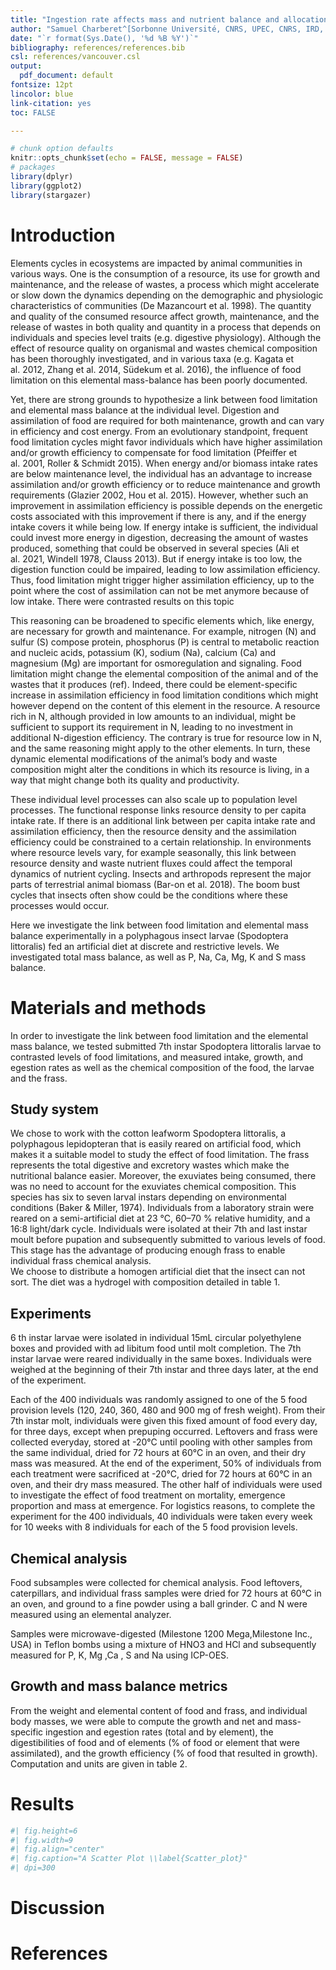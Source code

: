 ```yaml
---
title: "Ingestion rate affects mass and nutrient balance and allocation"
author: "Samuel Charberet^[Sorbonne Université, CNRS, UPEC, CNRS, IRD, INRA, Institut d’écologie et des sciences de l’environnement, IEES, F-75005 Paris, France.]"
date: "`r format(Sys.Date(), '%d %B %Y')`"
bibliography: references/references.bib
csl: references/vancouver.csl
output:
  pdf_document: default
fontsize: 12pt
lincolor: blue
link-citation: yes
toc: FALSE

---
```


```r
# chunk option defaults
knitr::opts_chunk$set(echo = FALSE, message = FALSE)
# packages
library(dplyr)
library(ggplot2)
library(stargazer)
```

# Introduction

Elements cycles in ecosystems are impacted by animal communities in various ways. One is the consumption of a resource, its use for growth and maintenance, and the release of wastes, a process which might accelerate or slow down the dynamics depending on the demographic and physiologic characteristics of communities (De Mazancourt et al. 1998). The quantity and quality of the consumed resource affect growth, maintenance, and the release of wastes in both quality and quantity in a process that depends on individuals and species level traits (e.g. digestive physiology). Although the effect of resource quality on organismal and wastes chemical composition has been thoroughly investigated, and in various taxa (e.g. Kagata et al. 2012, Zhang et al. 2014, Südekum et al. 2016), the influence of food limitation on this elemental mass-balance has been poorly documented. 


Yet, there are strong grounds to hypothesize a link between food limitation and elemental mass balance at the individual level. Digestion and assimilation of food are required for both maintenance, growth and can vary in efficiency and cost energy. From an evolutionary standpoint, frequent food limitation cycles might favor individuals which have higher assimilation and/or growth efficiency to compensate for food limitation (Pfeiffer et al. 2001, Roller & Schmidt 2015). When energy and/or biomass intake rates are below maintenance level, the individual has an advantage to increase assimilation and/or growth efficiency or to reduce maintenance and growth requirements (Glazier 2002, Hou et al. 2015). However, whether such an improvement in assimilation efficiency is possible depends on the energetic costs associated with this improvement if there is any, and if the energy intake covers it while being low. If energy intake is sufficient,  the individual could invest more energy in digestion, decreasing the amount of wastes produced, something that could be observed in several species (Ali et al. 2021, Windell 1978, Clauss 2013). But if energy intake is too low, the digestion function could be impaired, leading to low assimilation efficiency. Thus, food limitation might trigger higher assimilation efficiency, up to the point where the cost of assimilation can not be met anymore because of low intake. There were contrasted results on this topic 


This reasoning can be broadened to specific elements which, like energy, are necessary for growth and maintenance. For example, nitrogen (N) and sulfur (S) compose protein, phosphorus (P) is central to metabolic reaction and nucleic acids, potassium (K), sodium (Na), calcium (Ca) and magnesium (Mg) are important for osmoregulation and signaling. Food limitation might change the elemental composition of the animal and of the wastes that it produces (ref). Indeed, there could be element-specific increase in assimilation efficiency in food limitation conditions which might however depend on the content of this element in the resource. A resource rich in N, although provided in low amounts to an individual, might be sufficient to support its requirement in N, leading to no investment in additional N-digestion efficiency. The contrary is true for resource low in N, and the same reasoning might apply to the other elements.  In turn, these dynamic elemental modifications of the animal’s body and waste composition might alter the conditions in which its resource is living, in a way that might change both its quality and productivity. 


These individual level processes can also scale up to population level processes. The functional response links resource density to per capita intake rate. If there is an additional link between per capita intake rate and assimilation efficiency, then the resource density and the assimilation efficiency could be constrained to a certain relationship. In environments where resource levels vary, for example seasonally, this link between resource density and waste nutrient fluxes could affect the temporal dynamics of nutrient cycling. Insects and arthropods represent the major parts of terrestrial animal biomass (Bar-on et al. 2018). The boom bust cycles that insects often show could be the conditions where these processes would occur. 


Here we investigate the link between food limitation and elemental mass balance experimentally in a polyphagous insect larvae (Spodoptera littoralis) fed an artificial diet at discrete and restrictive levels. We investigated total mass balance, as well as P, Na, Ca, Mg, K and S mass balance.


# Materials and methods

In order to investigate the link between food limitation and the elemental mass balance, we tested submitted 7th instar Spodoptera littoralis larvae to contrasted levels of food limitations, and measured intake, growth, and egestion rates as well as the chemical composition of the food, the larvae and the frass. 

## Study system
We chose to work with the cotton leafworm Spodoptera littoralis, a polyphagous lepidopteran that is easily reared on artificial food, which makes it a suitable model to study the effect of food limitation. The frass represents the total digestive and excretory wastes which make the nutritional balance easier. Moreover, the exuviates being consumed, there was no need to account for the exuviates chemical composition. 
This species has six to seven larval instars depending on environmental conditions (Baker & Miller, 1974). Individuals from a laboratory strain were reared on a semi-artificial diet at 23 °C, 60–70 \% relative humidity, and a 16:8 light/dark cycle. Individuals were isolated at their 7th and last instar moult before pupation and subsequently submitted to various levels of food.  This stage has the advantage of producing enough frass to enable individual frass chemical analysis.
\
We choose to distribute a homogen artificial diet that the insect can not sort. The diet was a hydrogel with composition detailed in table 1.

  
## Experiments
6 th instar larvae were isolated in individual 15mL circular polyethylene boxes and provided with ad libitum food  until molt completion. The 7th instar larvae were reared individually in the same boxes. Individuals were weighed at the beginning of their 7th instar and three days later, at the end of the experiment.

Each of the 400 individuals was randomly assigned to one of the 5 food provision levels (120, 240, 360, 480 and 900 mg of fresh weight). From their 7th instar molt, individuals were given this fixed amount of food every day, for three days, except when prepuping occurred. Leftovers and frass were collected everyday, stored at -20°C until pooling with other samples from the same individual, dried for 72 hours at 60°C in an oven, and their dry mass was measured.  At the end of the experiment, 50% of individuals from each treatment were sacrificed at -20°C, dried for 72 hours at 60°C in an oven, and their dry mass measured. The other half of individuals were used to investigate the effect of food treatment on mortality,  emergence proportion and mass at emergence.  For logistics reasons, to complete the experiment for the 400 individuals, 40 individuals were taken every week for 10 weeks with 8 individuals for each of the 5 food provision levels.

## Chemical analysis
Food subsamples were collected for chemical analysis. Food leftovers, caterpillars, and individual frass samples were dried for 72 hours at 60°C in an oven,  and ground to a fine powder using a ball grinder. C and N were measured using an elemental analyzer.

Samples were microwave-digested (Milestone 1200 Mega,Milestone Inc., USA) in Teflon bombs using a mixture of HNO3 and HCl and subsequently measured for P, K, Mg ,Ca , S and Na using ICP-OES.


## Growth and mass balance metrics
From the weight and elemental content of food and frass, and individual body masses, we were able to compute the growth and net and mass-specific ingestion and egestion rates (total and by element), the digestibilities of food and of elements (% of food or element that were assimilated), and the growth efficiency (% of food that resulted in growth). Computation and units are given in table 2.


# Results

```r
#| fig.height=6
#| fig.width=9
#| fig.align="center"
#| fig.caption="A Scatter Plot \\label{Scatter_plot}"
#| dpi=300
```

# Discussion

# References
